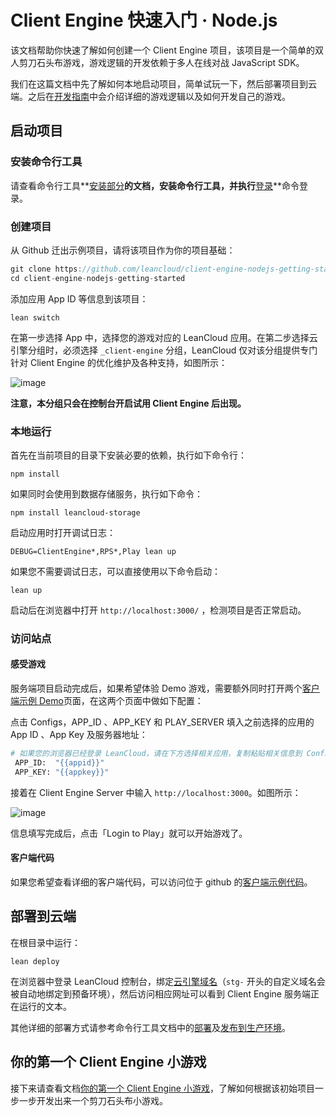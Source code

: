 # Client Engine 快速入门 · Node.js

该文档帮助你快速了解如何创建一个 Client Engine 项目，该项目是一个简单的双人剪刀石头布游戏，游戏逻辑的开发依赖于多人在线对战 JavaScript SDK。

我们在这篇文档中先了解如何本地启动项目，简单试玩一下，然后部署项目到云端。之后在[开发指南](client-engine-guide-node.html)中会介绍详细的游戏逻辑以及如何开发自己的游戏。

## 启动项目

### 安装命令行工具
请查看命令行工具**[安装部分](leanengine_cli.html#安装)**的文档，安装命令行工具，并执行**[登录](leanengine_cli.html#登录)**命令登录。

### 创建项目
从 Github 迁出示例项目，请将该项目作为你的项目基础：

```js
git clone https://github.com/leancloud/client-engine-nodejs-getting-started
cd client-engine-nodejs-getting-started
```

添加应用 App ID 等信息到该项目：

```
lean switch
```

在第一步选择 App 中，选择您的游戏对应的 LeanCloud 应用。在第二步选择云引擎分组时，必须选择 `_client-engine` 分组，LeanCloud 仅对该分组提供专门针对 Client Engine 的优化维护及各种支持，如图所示：

![image](images/client-engine-lean-switch.png)

**注意，本分组只会在控制台开启试用 Client Engine 后出现。**


### 本地运行

首先在当前项目的目录下安装必要的依赖，执行如下命令行：

```
npm install
```

如果同时会使用到数据存储服务，执行如下命令：

```
npm install leancloud-storage
```

启动应用时打开调试日志：

```
DEBUG=ClientEngine*,RPS*,Play lean up
```

如果您不需要调试日志，可以直接使用以下命令启动：

```
lean up
```

启动后在浏览器中打开 `http://localhost:3000/` ，检测项目是否正常启动。

### 访问站点

#### 感受游戏

服务端项目启动完成后，如果希望体验 Demo 游戏，需要额外同时打开两个[客户端示例 Demo](https://client-engine-app.leanapp.cn/)页面，在这两个页面中做如下配置：

点击 Configs，APP_ID 、APP_KEY 和 PLAY_SERVER 填入之前选择的应用的 App ID 、App Key 及服务器地址：

```sh
# 如果您的浏览器已经登录 LeanCloud，请在下方选择相关应用，复制粘贴相关信息到 Configs 中：
 APP_ID:  "{{appid}}"
 APP_KEY: "{{appkey}}"
```

接着在 Client Engine Server 中输入 `http://localhost:3000`。如图所示：

![image](images/client-engine-browser-demo.png)

信息填写完成后，点击「Login to Play」就可以开始游戏了。

#### 客户端代码

如果您希望查看详细的客户端代码，可以访问位于 github 的[客户端示例代码](https://github.com/leancloud/client-engine-demo-webapp)。


## 部署到云端

在根目录中运行：

```
lean deploy
```

在浏览器中登录 LeanCloud 控制台，绑定[云引擎域名](custom-api-domain-guide.html#云引擎域名)（`stg-` 开头的自定义域名会被自动地绑定到预备环境），然后访问相应网址可以看到 Client Engine 服务端正在运行的文本。

其他详细的部署方式请参考命令行工具文档中的[部署](leanengine_cli.html#部署)及[发布到生产环境](leanengine_cli.html#发布到生产环境)。

## 你的第一个 Client Engine 小游戏

接下来请查看文档[你的第一个 Client Engine 小游戏](client-engine-first-game-node.html)，了解如何根据该初始项目一步一步开发出来一个剪刀石头布小游戏。
